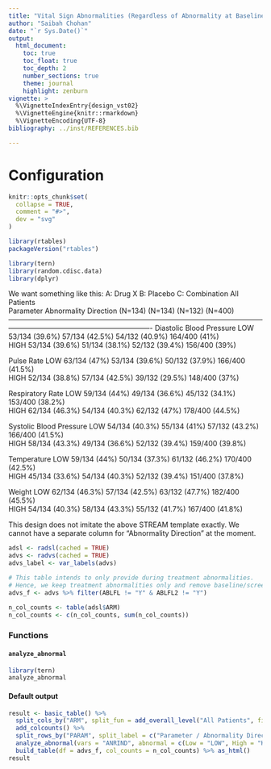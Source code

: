 ```yaml
---
title: "Vital Sign Abnormalities (Regardless of Abnormality at Baseline) (VST02_1)"
author: "Saibah Chohan"
date: "`r Sys.Date()`"
output:
  html_document:
    toc: true
    toc_float: true
    toc_depth: 2
    number_sections: true
    theme: journal
    highlight: zenburn
vignette: >
  %\VignetteIndexEntry{design_vst02}
  %\VignetteEngine{knitr::rmarkdown}
  %\VignetteEncoding{UTF-8}
bibliography: ../inst/REFERENCES.bib

---
```

Configuration
=============

```r
knitr::opts_chunk$set(
  collapse = TRUE,
  comment = "#>",
  dev = "svg"
)
```

```r
library(rtables)
packageVersion("rtables")

library(tern)
library(random.cdisc.data)
library(dplyr)
```

We want something like this:
                                                                   A: Drug X                   B: Placebo                 C: Combination                All Patients     
Parameter                       Abnormality Direction               (N=134)                      (N=134)                      (N=132)                      (N=400)       
-------------------------------------------------------------------------------------------------------------------------------------------------------------------------
Diastolic Blood Pressure                 LOW                    53/134 (39.6%)               57/134 (42.5%)               54/132 (40.9%)                164/400 (41%)    
                                        HIGH                    53/134 (39.6%)               51/134 (38.1%)               52/132 (39.4%)                156/400 (39%)    

Pulse Rate                               LOW                     63/134 (47%)                53/134 (39.6%)               50/132 (37.9%)               166/400 (41.5%)   
                                        HIGH                    52/134 (38.8%)               57/134 (42.5%)               39/132 (29.5%)                148/400 (37%)    

Respiratory Rate                         LOW                     59/134 (44%)                49/134 (36.6%)               45/132 (34.1%)               153/400 (38.2%)   
                                        HIGH                    62/134 (46.3%)               54/134 (40.3%)                62/132 (47%)                178/400 (44.5%)   

Systolic Blood Pressure                  LOW                    54/134 (40.3%)                55/134 (41%)                57/132 (43.2%)               166/400 (41.5%)   
                                        HIGH                    58/134 (43.3%)               49/134 (36.6%)               52/132 (39.4%)               159/400 (39.8%)   

Temperature                              LOW                     59/134 (44%)                50/134 (37.3%)               61/132 (46.2%)               170/400 (42.5%)   
                                        HIGH                    45/134 (33.6%)               54/134 (40.3%)               52/132 (39.4%)               151/400 (37.8%)   

Weight                                   LOW                    62/134 (46.3%)               57/134 (42.5%)               63/132 (47.7%)               182/400 (45.5%)   
                                        HIGH                    54/134 (40.3%)               58/134 (43.3%)               55/132 (41.7%)               167/400 (41.8%)   



This design does not imitate the above STREAM template exactly. We cannot have a separate column for "Abnormality Direction" at the moment. 


```r
adsl <- radsl(cached = TRUE)
advs <- radvs(cached = TRUE)
advs_label <- var_labels(advs)

# This table intends to only provide during treatment abnormalities.
# Hence, we keep treatment abnormalities only and remove baseline/screening abnormalities.
advs_f <- advs %>% filter(ABLFL != "Y" & ABLFL2 != "Y")

n_col_counts <- table(adsl$ARM)
n_col_counts <- c(n_col_counts, sum(n_col_counts))

```

### Functions 

#### `analyze_abnormal`

```r
library(tern)
analyze_abnormal

```

#### Default output

```r
result <- basic_table() %>%
  split_cols_by("ARM", split_fun = add_overall_level("All Patients", first = FALSE)) %>%
  add_colcounts() %>%
  split_rows_by("PARAM", split_label = c("Parameter / Abnormality Direction"), visible_label = TRUE) %>%
  analyze_abnormal(vars = "ANRIND", abnormal = c(Low = "LOW", High = "HIGH")) %>%
  build_table(df = advs_f, col_counts = n_col_counts) %>% as_html()
result
```
